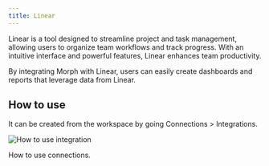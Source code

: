 ```yaml
---
title: Linear
---
```


Linear is a tool designed to streamline project and task management, allowing users to organize team workflows and track progress. With an intuitive interface and powerful features, Linear enhances team productivity.

By integrating Morph with Linear, users can easily create dashboards and reports that leverage data from Linear.

## How to use

It can be created from the workspace by going Connections > Integrations.

<img
    src="/assets/images/integrations/integrations-how-to-use.png"
    alt="How to use integration"
/>

<CardGroup cols={1}>
    <Card title="Connector: DB / DWH / SaaS" href="/docs/en/data-sources/connectors">
        How to use connections.
    </Card>
</CardGroup>
